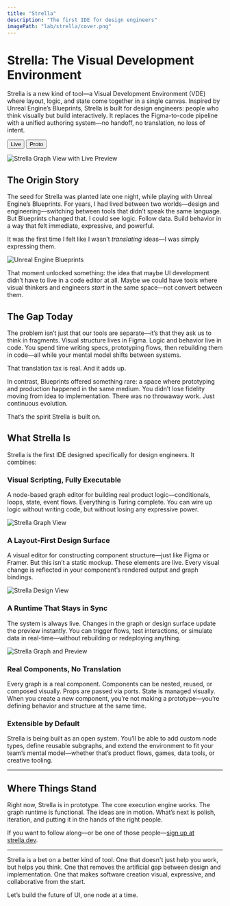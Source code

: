 ```yaml
---
title: "Strella"
description: "The first IDE for design engineers"
imagePath: "lab/strella/cover.png"
---
```




# Strella: The Visual Development Environment

Strella is a new kind of tool—a Visual Development Environment (VDE) where layout, logic, and state come together in a single canvas. Inspired by Unreal Engine’s <Link href="https://dev.epicgames.com/documentation/en-us/unreal-engine/blueprints-visual-scripting-in-unreal-engine" target="_blank" rel="noopener noreferrer">Blueprints</Link>, Strella is built for design engineers: people who think visually but build interactively. It replaces the Figma-to-code pipeline with a unified authoring system—no handoff, no translation, no loss of intent.

<div className="flex gap-2">
<Button asChild variant={"secondary"} className="not-prose" size={"sm"}>
  <Link href="https://strella.dev" target="_blank" rel="noopener noreferrer">Live <ExternalLinkIcon className="size-3" /></Link>
</Button>
<Button asChild variant={"secondary"} className="not-prose" size={"sm"}>
  <Link href="/lab/strella/proto-01">Proto <ExternalLinkIcon className="size-3" /></Link>
</Button>
</div>

<div className="mb-8" />

<Image
  src={pageViewGraphWPreview}
  alt="Strella Graph View with Live Preview"
  width={1600}
  height={900}
  className="rounded-sm shrink-0 bg-muted border shadow"
/>

## The Origin Story

The seed for Strella was planted late one night, while playing with Unreal Engine’s Blueprints. For years, I had lived between two worlds—design and engineering—switching between tools that didn’t speak the same language. But Blueprints changed that. I could see logic. Follow data. Build behavior in a way that felt immediate, expressive, and powerful.

It was the first time I felt like I wasn’t *translating* ideas—I was simply expressing them.

<Image
  src={blueprintsCover}
  alt="Unreal Engine Blueprints"
  width={1600}
  height={900}
  className="rounded-sm shrink-0 bg-muted border shadow"
/>

That moment unlocked something: the idea that maybe UI development didn’t have to live in a code editor at all. Maybe we could have tools where visual thinkers and engineers *start* in the same space—not convert between them.

## The Gap Today

The problem isn’t just that our tools are separate—it’s that they ask us to think in fragments. Visual structure lives in Figma. Logic and behavior live in code. You spend time writing specs, prototyping flows, then rebuilding them in code—all while your mental model shifts between systems.

That translation tax is real. And it adds up.

In contrast, Blueprints offered something rare: a space where prototyping and production happened in the same medium. You didn’t lose fidelity moving from idea to implementation. There was no throwaway work. Just continuous evolution.

That’s the spirit Strella is built on.

## What Strella Is

Strella is the first IDE designed specifically for design engineers. It combines:

### Visual Scripting, Fully Executable

A node-based graph editor for building real product logic—conditionals, loops, state, event flows. Everything is Turing complete. You can wire up logic without writing code, but without losing any expressive power.

<Image
  src={pageViewGraph}
  alt="Strella Graph View"
  width={1600}
  height={900}
  className="rounded-sm shrink-0 bg-muted border shadow"
/>

### A Layout-First Design Surface

A visual editor for constructing component structure—just like Figma or Framer. But this isn’t a static mockup. These elements are live. Every visual change is reflected in your component’s rendered output and graph bindings.

<Image
  src={pageViewDesign}
  alt="Strella Design View"
  width={1600}
  height={900}
  className="rounded-sm shrink-0 bg-muted border shadow"
/>

### A Runtime That Stays in Sync

The system is always live. Changes in the graph or design surface update the preview instantly. You can trigger flows, test interactions, or simulate data in real-time—without rebuilding or redeploying anything.

<Image
  src={pageViewGraphWPreview}
  alt="Strella Graph and Preview"
  width={1600}
  height={900}
  className="rounded-sm shrink-0 bg-muted border shadow"
/>

### Real Components, No Translation

Every graph is a real component. Components can be nested, reused, or composed visually. Props are passed via ports. State is managed visually. When you create a new component, you’re not making a prototype—you’re defining behavior and structure at the same time.

### Extensible by Default

Strella is being built as an open system. You’ll be able to add custom node types, define reusable subgraphs, and extend the environment to fit your team’s mental model—whether that’s product flows, games, data tools, or creative tooling.

---

## Where Things Stand

Right now, Strella is in prototype. The core execution engine works. The graph runtime is functional. The ideas are in motion. What’s next is polish, iteration, and putting it in the hands of the right people.

If you want to follow along—or be one of those people—[sign up at strella.dev](https://strella.dev).

---

Strella is a bet on a better kind of tool. One that doesn't just help you work, but helps you think. One that removes the artificial gap between design and implementation. One that makes software creation visual, expressive, and collaborative from the start.

Let’s build the future of UI, one node at a time.
